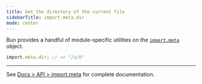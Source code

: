 ```yaml
---
title: Get the directory of the current file
sidebarTitle: import.meta.dir
mode: center
---
```


Bun provides a handful of module-specific utilities on the [`import.meta`](https://bun.com/docs/api/import-meta) object.

```ts /a/b/c.ts icon="/icons/typescript.svg"
import.meta.dir; // => "/a/b"
```

---

See [Docs > API > import.meta](https://bun.com/docs/api/import-meta) for complete documentation.
